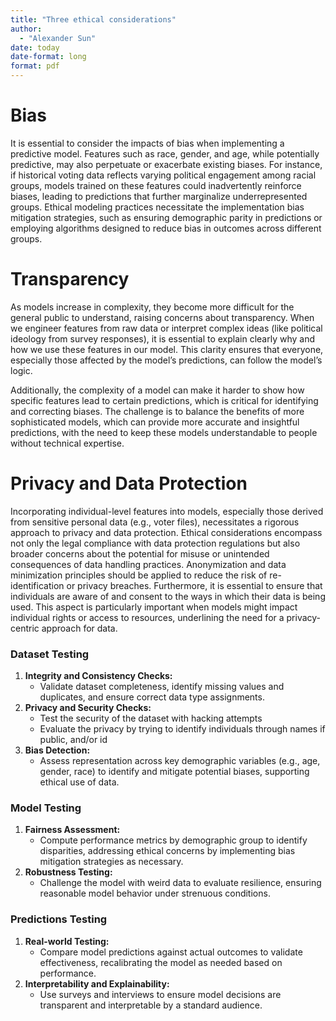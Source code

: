 ```yaml
---
title: "Three ethical considerations"
author: 
  - "Alexander Sun"
date: today
date-format: long
format: pdf
---
```


# Bias

It is essential to consider the impacts of bias when implementing a predictive model. Features such as race, gender, and age, while potentially predictive, may also perpetuate or exacerbate existing biases. For instance, if historical voting data reflects varying political engagement among racial groups, models trained on these features could inadvertently reinforce biases, leading to predictions that further marginalize underrepresented groups. Ethical modeling practices necessitate the implementation bias mitigation strategies, such as ensuring demographic parity in predictions or employing algorithms designed to reduce bias in outcomes across different groups.

# Transparency

As models increase in complexity, they become more difficult for the general public to understand, raising concerns about transparency. When we engineer features from raw data or interpret complex ideas (like political ideology from survey responses), it is essential to explain clearly why and how we use these features in our model. This clarity ensures that everyone, especially those affected by the model’s predictions, can follow the model's logic.

Additionally, the complexity of a model can make it harder to show how specific features lead to certain predictions, which is critical for identifying and correcting biases. The challenge is to balance the benefits of more sophisticated models, which can provide more accurate and insightful predictions, with the need to keep these models understandable to people without technical expertise.

# Privacy and Data Protection

Incorporating individual-level features into models, especially those derived from sensitive personal data (e.g., voter files), necessitates a rigorous approach to privacy and data protection. Ethical considerations encompass not only the legal compliance with data protection regulations but also broader concerns about the potential for misuse or unintended consequences of data handling practices. Anonymization and data minimization principles should be applied to reduce the risk of re-identification or privacy breaches. Furthermore, it is essential to ensure that individuals are aware of and consent to the ways in which their data is being used. This aspect is particularly important when models might impact individual rights or access to resources, underlining the need for a privacy-centric approach for data.

### **Dataset Testing**

1. **Integrity and Consistency Checks:** 
    - Validate dataset completeness, identify missing values and duplicates, and ensure correct data type assignments.
    
2. **Privacy and Security Checks:** 
    - Test the security of the dataset with hacking attempts
    - Evaluate the privacy by trying to identify individuals through names if public, and/or id

3. **Bias Detection:** 
    - Assess representation across key demographic variables (e.g., age, gender, race) to identify and mitigate potential biases, supporting ethical use of data.

### **Model Testing**

1. **Fairness Assessment:** 
    - Compute performance metrics by demographic group to identify disparities, addressing ethical concerns by implementing bias mitigation strategies as necessary.

2. **Robustness Testing:** 
    - Challenge the model with weird data to evaluate resilience, ensuring reasonable model behavior under strenuous conditions.

### **Predictions Testing**

1. **Real-world Testing:** 
    - Compare model predictions against actual outcomes to validate effectiveness, recalibrating the model as needed based on performance.

2. **Interpretability and Explainability:** 
    - Use surveys and interviews to ensure model decisions are transparent and interpretable by a standard audience.



